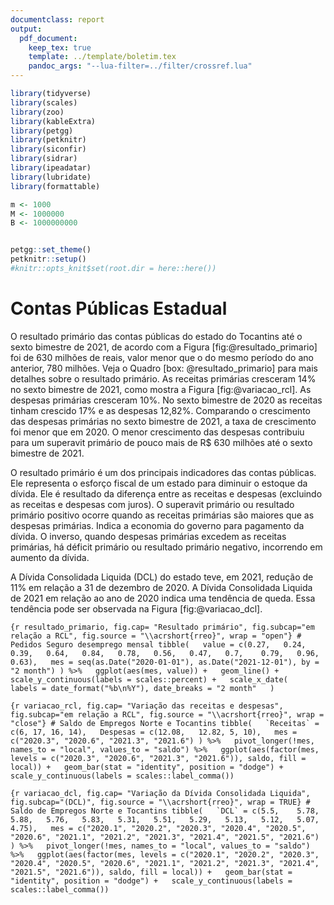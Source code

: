 ```yaml
---
documentclass: report
output:
  pdf_document:
    keep_tex: true
    template: ../template/boletim.tex
    pandoc_args: "--lua-filter=../filter/crossref.lua"
---
```


```r
library(tidyverse)
library(scales)
library(zoo)
library(kableExtra)
library(petgg)
library(petknitr)
library(siconfir)
library(sidrar)
library(ipeadatar)
library(lubridate)
library(formattable)

m <- 1000
M <- 1000000
B <- 1000000000


petgg::set_theme()
petknitr::setup()
#knitr::opts_knit$set(root.dir = here::here())


```

# Contas Públicas Estadual



O resultado primário das contas públicas do estado do Tocantins até o sexto bimestre de 2021, de acordo com a Figura [fig:@resultado_primario] foi de 630 milhões de reais, valor menor que o do mesmo período do ano anterior, 780 milhões.  Veja o Quadro [box: @resultado_primario] para mais detalhes sobre o resultado primário. As receitas primárias cresceram 14% no sexto bimestre de 2021, como mostra a Figura [fig:@variacao_rcl]. As despesas primárias cresceram 10%. No sexto bimestre de 2020 as receitas tinham crescido 17% e as despesas 12,82%. Comparando o crescimento das despesas primárias no sexto bimestre de 2021, a taxa de crescimento foi menor que em 2020. O menor crescimento das despesas contribuiu para um superavit primário de pouco mais de R$ 630 milhões até o sexto bimestre de 2021. 


::: {.smbox data-latex="[label={box:resultado_primario}]{O que é o resultado primário?}"}
O resultado primário é um dos principais indicadores das contas públicas. Ele representa o esforço fiscal de um estado para diminuir o estoque da dívida. Ele é resultado da diferença entre as receitas e despesas (excluindo as receitas e despesas com juros). O superavit primário ou resultado primário positivo ocorre quando as receitas primárias são maiores que as despesas primárias. Indica a economia do governo para pagamento da dívida. O inverso, quando despesas primárias excedem as receitas primárias, há déficit primário ou resultado primário negativo, incorrendo em aumento da dívida.
:::


A Dívida Consolidada Liquida (DCL) do estado teve, em 2021, redução de 11% em relação a 31 de dezembro de 2020. A Dívida Consolidada Liquida de 2021 em relação ao ano de 2020 indica uma tendência de queda. Essa tendência pode ser observada na Figura [fig:@variacao_dcl].     

```{r resultado_primario, fig.cap= "Resultado primário", fig.subcap="em relação a RCL", fig.source = "\\acrshort{rreo}", wrap = "open"}
# Pedidos Seguro desemprego mensal
tibble(
  value = c(0.27,	0.24,	0.39,	0.64,	0.84,	0.78,	0.56,	0.47,	0.7,	0.79,	0.96,	0.63),
  mes = seq(as.Date("2020-01-01"), as.Date("2021-12-01"), by = "2 month")
) %>%
  ggplot(aes(mes, value)) +
  geom_line() +
  scale_y_continuous(labels = scales::percent) +
  scale_x_date(
    labels = date_format("%b\n%Y"), date_breaks = "2 month"
  )
```

```{r variacao_rcl, fig.cap= "Variação das receitas e despesas", fig.subcap="em relação a RCL", fig.source = "\\acrshort{rreo}", wrap = "close"}
# Saldo de Empregos Norte e Tocantins
tibble(
  `Receitas` = c(6,	17, 16, 14),
  Despesas = c(12.08,	12.82, 5, 10),
  mes = c("2020.3", "2020.6", "2021.3", "2021.6")
) %>%
  pivot_longer(!mes, names_to = "local", values_to = "saldo") %>%
  ggplot(aes(factor(mes, levels = c("2020.3", "2020.6", "2021.3", "2021.6")), saldo, fill = local)) +
  geom_bar(stat = "identity", position = "dodge") +
  scale_y_continuous(labels = scales::label_comma())
```

```{r variacao_dcl, fig.cap= "Variação da Dívida Consolidada Liquida", fig.subcap="(DCL)", fig.source = "\\acrshort{rreo}", wrap = TRUE}
# Saldo de Empregos Norte e Tocantins
tibble(
  `DCL` = c(5.5,	5.78,	5.88,	5.76,	5.83,	5.31,	5.51,	5.29,	5.13,	5.12,	5.07,	4.75),
  mes = c("2020.1", "2020.2", "2020.3", "2020.4", "2020.5", "2020.6", "2021.1", "2021.2", "2021.3", "2021.4", "2021.5", "2021.6")
) %>%
  pivot_longer(!mes, names_to = "local", values_to = "saldo") %>%
  ggplot(aes(factor(mes, levels = c("2020.1", "2020.2", "2020.3", "2020.4", "2020.5", "2020.6", "2021.1", "2021.2", "2021.3", "2021.4", "2021.5", "2021.6")), saldo, fill = local)) +
  geom_bar(stat = "identity", position = "dodge") +
  scale_y_continuous(labels = scales::label_comma())
```
